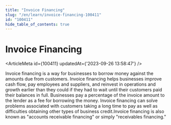 ```yaml
---
title: "Invoice Financing"
slug: "/en/learn/invoice-financing-100411"
id: "100411"
hide_table_of_contents: true
---
```



# Invoice Financing

<ArticleMeta id={100411} updatedAt={'2023-09-26 13:58:47'} />
<div className='border-solid border-b border-t-0 my-4 border-[var(--ifm-color-gray-300)]' />

Invoice financing is a way for businesses to borrow money against the amounts due from customers. Invoice financing helps businesses improve cash flow, pay employees and suppliers, and reinvest in operations and growth earlier than they could if they had to wait until their customers paid their balances in full. Businesses pay a percentage of the invoice amount to the lender as a fee for borrowing the money. Invoice financing can solve problems associated with customers taking a long time to pay as well as difficulties obtaining other types of business credit.Invoice financing is also known as "accounts receivable financing" or simply "receivables financing."
